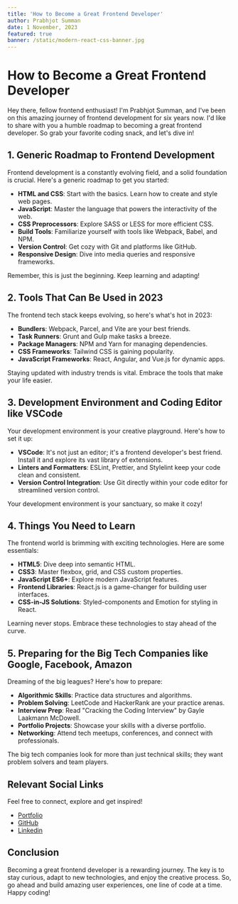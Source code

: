 ```yaml
---
title: 'How to Become a Great Frontend Developer'
author: Prabhjot Summan
date: 1 November, 2023
featured: true
banner: /static/modern-react-css-banner.jpg
---
```


# How to Become a Great Frontend Developer

Hey there, fellow frontend enthusiast! I'm Prabhjot Summan, and I've been on this amazing journey of frontend development for six years now. I'd like to share with you a humble roadmap to becoming a great frontend developer. So grab your favorite coding snack, and let's dive in!

## 1. Generic Roadmap to Frontend Development

Frontend development is a constantly evolving field, and a solid foundation is crucial. Here's a generic roadmap to get you started:

- **HTML and CSS**: Start with the basics. Learn how to create and style web pages.
- **JavaScript**: Master the language that powers the interactivity of the web.
- **CSS Preprocessors**: Explore SASS or LESS for more efficient CSS.
- **Build Tools**: Familiarize yourself with tools like Webpack, Babel, and NPM.
- **Version Control**: Get cozy with Git and platforms like GitHub.
- **Responsive Design**: Dive into media queries and responsive frameworks.

Remember, this is just the beginning. Keep learning and adapting!

## 2. Tools That Can Be Used in 2023

The frontend tech stack keeps evolving, so here's what's hot in 2023:

- **Bundlers**: Webpack, Parcel, and Vite are your best friends.
- **Task Runners**: Grunt and Gulp make tasks a breeze.
- **Package Managers**: NPM and Yarn for managing dependencies.
- **CSS Frameworks**: Tailwind CSS is gaining popularity.
- **JavaScript Frameworks**: React, Angular, and Vue.js for dynamic apps.

Staying updated with industry trends is vital. Embrace the tools that make your life easier.

## 3. Development Environment and Coding Editor like VSCode

Your development environment is your creative playground. Here's how to set it up:

- **VSCode**: It's not just an editor; it's a frontend developer's best friend. Install it and explore its vast library of extensions.
- **Linters and Formatters**: ESLint, Prettier, and Stylelint keep your code clean and consistent.
- **Version Control Integration**: Use Git directly within your code editor for streamlined version control.

Your development environment is your sanctuary, so make it cozy!

## 4. Things You Need to Learn

The frontend world is brimming with exciting technologies. Here are some essentials:

- **HTML5**: Dive deep into semantic HTML.
- **CSS3**: Master flexbox, grid, and CSS custom properties.
- **JavaScript ES6+**: Explore modern JavaScript features.
- **Frontend Libraries**: React.js is a game-changer for building user interfaces.
- **CSS-in-JS Solutions**: Styled-components and Emotion for styling in React.

Learning never stops. Embrace these technologies to stay ahead of the curve.

## 5. Preparing for the Big Tech Companies like Google, Facebook, Amazon

Dreaming of the big leagues? Here's how to prepare:

- **Algorithmic Skills**: Practice data structures and algorithms.
- **Problem Solving**: LeetCode and HackerRank are your practice arenas.
- **Interview Prep**: Read "Cracking the Coding Interview" by Gayle Laakmann McDowell.
- **Portfolio Projects**: Showcase your skills with a diverse portfolio.
- **Networking**: Attend tech meetups, conferences, and connect with professionals.

The big tech companies look for more than just technical skills; they want problem solvers and team players.

## Relevant Social Links

Feel free to connect, explore and get inspired!

- [Portfolio](https://www.prabhjotsumman.com)
- [GitHub](https://www.github.com/prabhjotsumman)
- [Linkedin](https://www.github.com/prabhjotsumman)

## Conclusion

Becoming a great frontend developer is a rewarding journey. The key is to stay curious, adapt to new technologies, and enjoy the creative process. So, go ahead and build amazing user experiences, one line of code at a time. Happy coding!
